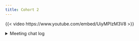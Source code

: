 ```yaml
---
title: Cohort 2
---
```

{{< video https://www.youtube.com/embed/UiyMPIzM3V8 >}}

<details>
<summary>
Meeting chat log
</summary>
```
00:03:57	Arthur Shaw:	Hot take incoming 😉
00:04:34	Olivier Leroy:	start
00:32:33	Garcia Cortes, Diana Elisa:	httr2 (pronounced “hitter2”) is a comprehensive HTTP client that provides a modern, pipeable API for working with web APIs. It builds on top of {curl} to provide features like explicit request objects, built-in rate limiting & retry tooling, comprehensive OAuth support, and secure handling of secrets and credentials.
00:32:53	Arthur Shaw:	curl options that httr lets you use: https://httr.r-lib.org/reference/httr_options.html
00:38:06	Arthur Shaw:	Love  your HTTP return code summary. I also ave fun by looking up stuff here: https://http.cat/
00:38:49	Garcia Cortes, Diana Elisa:	Reacted to "Love  your HTTP retu..." with 😂
00:52:46	Arthur Shaw:	Looks to be the workflow vignette that keyring should have: https://blog.r-hub.io/2024/02/28/key-advantages-of-using-keyring/ 

I'm going to see how to up my secret storage game and shift from  .Renviron  to  keyring .
01:06:14	Olivier Leroy:	end
```
</details>
